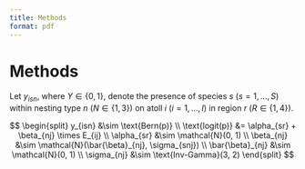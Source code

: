 ```yaml
---
title: Methods
format: pdf
---
```


# Methods

Let $y_{isn}$, where $Y \in \{0, 1\}$, denote the presence of species $s$ $(s = 1, \ldots, S)$ within nesting type $n$ $(N \in \{1, 3\})$ on atoll $i$ $(i = 1, \ldots, I)$ in region $r$ $(R \in \{1, 4\})$.

$$
\begin{split}
y_{isn} &\sim \text{Bern(p)} \\
\text{logit(p)} &= \alpha_{sr} + \beta_{nj} \times E_{ij} \\
\alpha_{sr} &\sim \mathcal{N}(0, 1) \\
\beta_{nj} &\sim \mathcal{N}(\bar{\beta}_{nj}, \sigma_{snj}) \\
\bar{\beta}_{nj} &\sim \mathcal{N}(0, 1) \\
\sigma_{nj} &\sim \text{Inv-Gamma}(3, 2)
\end{split}
$$